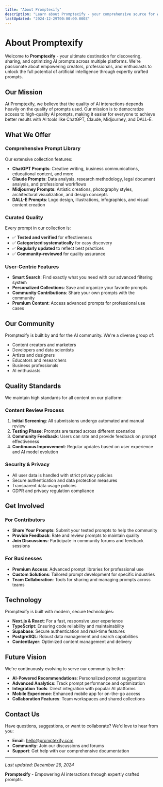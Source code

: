 ```yaml
---
title: "About Promptexify"
description: "Learn about Promptexify - your comprehensive source for AI prompts across ChatGPT, Claude, Midjourney, and DALL-E platforms."
lastUpdated: "2024-12-29T00:00:00.000Z"
---
```


# About Promptexify

Welcome to **Promptexify** - your ultimate destination for discovering, sharing, and optimizing AI prompts across multiple platforms. We're passionate about empowering creators, professionals, and enthusiasts to unlock the full potential of artificial intelligence through expertly crafted prompts.

## Our Mission

At Promptexify, we believe that the quality of AI interactions depends heavily on the quality of prompts used. Our mission is to democratize access to high-quality AI prompts, making it easier for everyone to achieve better results with AI tools like ChatGPT, Claude, Midjourney, and DALL-E.

## What We Offer

### Comprehensive Prompt Library

Our extensive collection features:

- **ChatGPT Prompts**: Creative writing, business communications, educational content, and more
- **Claude Prompts**: Data analysis, research methodology, legal document analysis, and professional workflows
- **Midjourney Prompts**: Artistic creations, photography styles, architectural visualization, and design concepts
- **DALL-E Prompts**: Logo design, illustrations, infographics, and visual content creation

### Curated Quality

Every prompt in our collection is:

- ✅ **Tested and verified** for effectiveness
- ✅ **Categorized systematically** for easy discovery
- ✅ **Regularly updated** to reflect best practices
- ✅ **Community-reviewed** for quality assurance

### User-Centric Features

- **Smart Search**: Find exactly what you need with our advanced filtering system
- **Personalized Collections**: Save and organize your favorite prompts
- **Community Contributions**: Share your own prompts with the community
- **Premium Content**: Access advanced prompts for professional use cases

## Our Community

Promptexify is built by and for the AI community. We're a diverse group of:

- Content creators and marketers
- Developers and data scientists
- Artists and designers
- Educators and researchers
- Business professionals
- AI enthusiasts

## Quality Standards

We maintain high standards for all content on our platform:

### Content Review Process

1. **Initial Screening**: All submissions undergo automated and manual review
2. **Testing Phase**: Prompts are tested across different scenarios
3. **Community Feedback**: Users can rate and provide feedback on prompt effectiveness
4. **Continuous Improvement**: Regular updates based on user experience and AI model evolution

### Security & Privacy

- All user data is handled with strict privacy policies
- Secure authentication and data protection measures
- Transparent data usage policies
- GDPR and privacy regulation compliance

## Get Involved

### For Contributors

- **Share Your Prompts**: Submit your tested prompts to help the community
- **Provide Feedback**: Rate and review prompts to maintain quality
- **Join Discussions**: Participate in community forums and feedback sessions

### For Businesses

- **Premium Access**: Advanced prompt libraries for professional use
- **Custom Solutions**: Tailored prompt development for specific industries
- **Team Collaboration**: Tools for sharing and managing prompts across teams

## Technology

Promptexify is built with modern, secure technologies:

- **Next.js & React**: For a fast, responsive user experience
- **TypeScript**: Ensuring code reliability and maintainability
- **Supabase**: Secure authentication and real-time features
- **PostgreSQL**: Robust data management and search capabilities
- **Contentlayer**: Optimized content management and delivery

## Future Vision

We're continuously evolving to serve our community better:

- **AI-Powered Recommendations**: Personalized prompt suggestions
- **Advanced Analytics**: Track prompt performance and optimization
- **Integration Tools**: Direct integration with popular AI platforms
- **Mobile Experience**: Enhanced mobile app for on-the-go access
- **Collaboration Features**: Team workspaces and shared collections

## Contact Us

Have questions, suggestions, or want to collaborate? We'd love to hear from you:

- **Email**: hello@promptexify.com
- **Community**: Join our discussions and forums
- **Support**: Get help with our comprehensive documentation

---

_Last updated: December 29, 2024_

**Promptexify** - Empowering AI interactions through expertly crafted prompts.
